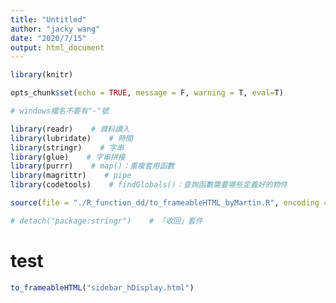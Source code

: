```yaml
---
title: "Untitled"
author: "jacky wang"
date: "2020/7/15"
output: html_document
---
```


```r

library(knitr)

opts_chunk$set(echo = TRUE, message = F, warning = T, eval=T)

# windows檔名不要有"-"號

```

```r

library(readr)    # 資料讀入
library(lubridate)    # 時間
library(stringr)    # 字串
library(glue)    # 字串拼接
library(purrr)    # map()：重複套用函數
library(magrittr)    # pipe
library(codetools)    # findGlobals()：查詢函數需要哪些定義好的物件

source(file = "./R_function_dd/to_frameableHTML_byMartin.R", encoding = "UTF-8")

# detach("package:stringr")    # 「收回」套件

```





# test

```r

to_frameableHTML("sidebar_hDisplay.html")

```





